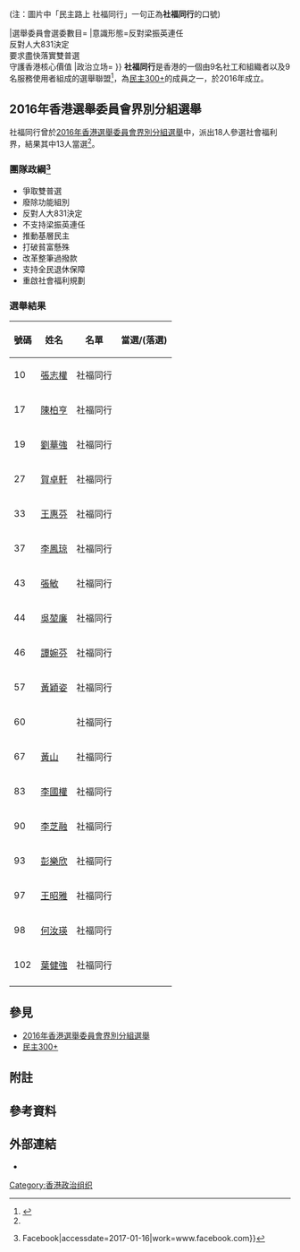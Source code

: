 {{noteTA
|1=zh-hant:李鳳琼;
}}
{{multiple issues|
{{expert|time=2016-12-31}}
{{expand|time=2016-12-31}}
{{lead section|time=2016-12-31}}
{{Refimprove|time=2016-12-31T11:10:10+00:00}}
{{disputed|time=2017-01-16}}
}}
{{香港政黨表
|中文名稱=社福同行
|英文名稱=
|黨徽文件名=[[File:Together_for_Social_Welfare_logo.png|150px]]
|色彩編碼=#1c9e52
|創立=2016年
|政黨口號=民主路上 社福同行<ref>{{Cite web|url=https://www.facebook.com/togetherforsocialwelfare/photos/a.1158185614245448.1073741828.1155121727885170/1227654857298523/?type=3&theater|title=社福同行 - #社福選委  ＃社福同行 #宣佈參選... {{!}} Facebook|accessdate=2017-01-17|work=www.facebook.com}}(注：圖片中「民主路上 社福同行」一句正為'''社福同行'''的口號)</ref>
|選舉委員會選委數目={{Infobox political party/seats|13|1194|hex=#1c9e52}}
|意識形態=反對梁振英連任<br>反對人大831決定<br>要求盡快落實雙普選<br>守護香港核心價值
|政治立场=
}}
'''社福同行'''是香港的一個由9名社工和組織者以及9名服務使用者組成的選舉聯盟<ref name="#1">{{Cite web |url=https://ce2017.appledaily.com.hk/articles/1_55896656 |title=特首選戰2017 - 【特首選委戰】社福同行：公民權利不能再被政權「DQ」 |accessdate=2017-01-15 |archive-date=2019-08-29 |archive-url=https://web.archive.org/web/20190829183153/https://ce2017.appledaily.com.hk/articles/1_55896656 |dead-url=yes }}</ref>，為[[民主300+|民主300+]]的成員之一，於2016年成立。

== 2016年香港選舉委員會界別分組選舉 ==
社福同行曾於[[2016年香港選舉委員會界別分組選舉|2016年香港選舉委員會界別分組選舉]]中，派出18人參選社會福利界，結果其中13人當選{{notetag|1=除了張敏、黃山、李國權、李芝融及王昭雅五人落選之外，其餘全數當選。}}<ref name="#1"/>。

=== 團隊政綱<ref>{{Cite web|url=https://www.facebook.com/togetherforsocialwelfare/photos/a.1158185614245448.1073741828.1155121727885170/1245435758853766/?type=3&theater|title=社福同行 - 社福同行，LIKE到2046。 今次連號碼都出得街了。  我們爭取: 1. 實現雙普選 2.... {{!}} Facebook|accessdate=2017-01-16|work=www.facebook.com}}</ref> ===
* 爭取雙普選
* 廢除功能組別
* 反對人大831決定
* 不支持梁振英連任
* 推動基層民主
* 打破貧富懸殊
* 改革整筆過撥款
* 支持全民退休保障
* 重啟社會福利規劃

=== 選舉結果 ===
{| class="wikitable"
|-
! 號碼 !! 姓名 !! 名單 !! 當選/(落選)
|-
|10 ||[[張志權|張志權]]||社福同行||{{yes|[[File:Yes_check.svg|15px]] 當選}}
|-
|17 ||[[陳柏亨|陳柏亨]]||社福同行||{{yes|[[File:Yes_check.svg|15px]] 當選}}
|-
|19 ||[[劉華強|劉華強]]||社福同行||{{yes|[[File:Yes_check.svg|15px]] 當選}}
|-
|27 ||[[賀卓軒|賀卓軒]]||社福同行||{{yes|[[File:Yes_check.svg|15px]] 當選}}
|-
|33 ||[[王惠芬|王惠芬]]||社福同行||{{yes|[[File:Yes_check.svg|15px]] 當選}}
|-
|37 ||[[李鳳琼|李鳳琼]]||社福同行||{{yes|[[File:Yes_check.svg|15px]] 當選}}
|-
|43 ||[[張敏_(香港)|張敏]]||社福同行||{{no|[[File:X_mark.svg|15px]] 落敗}}
|-
|44 ||[[吳堃廉|吳堃廉]]||社福同行||{{yes|[[File:Yes_check.svg|15px]] 當選}}
|-
|46 ||[[譚婉芬|譚婉芬]]||社福同行||{{yes|[[File:Yes_check.svg|15px]] 當選}}
|-
|57 ||[[黃穎姿|黃穎姿]]||社福同行||{{yes|[[File:Yes_check.svg|15px]] 當選}}
|-
|60 ||{{Abbr|[[簡浩名|簡浩名]]|KHAN ABDULL Ghafar (Phillip Khan)}}||社福同行||{{yes|[[File:Yes_check.svg|15px]] 當選}}
|-
|67 ||[[黃山_(香港)|黃山]]||社福同行||{{no|[[File:X_mark.svg|15px]] 落敗}}
|-
|83 ||[[李國權|李國權]]||社福同行||{{no|[[File:X_mark.svg|15px]] 落敗}}
|-
|90 ||[[李芝融|李芝融]]||社福同行||{{no|[[File:X_mark.svg|15px]] 落敗}}
|-
|93 ||[[彭樂欣|彭樂欣]]||社福同行||{{yes|[[File:Yes_check.svg|15px]] 當選}}
|-
|97 ||[[王昭雅|王昭雅]]||社福同行||{{no|[[File:X_mark.svg|15px]] 落敗}}
|-
|98 ||[[何汝瑛|何汝瑛]]||社福同行||{{yes|[[File:Yes_check.svg|15px]] 當選}}
|-
|102 ||[[葉健強|葉健強]]||社福同行||{{yes|[[File:Yes_check.svg|15px]] 當選}}
|-
|}

== 參見 ==
* [[2016年香港選舉委員會界別分組選舉|2016年香港選舉委員會界別分組選舉]]
* [[民主300+|民主300+]]
== 附註 ==
{{notefoot}}
== 參考資料 ==
{{reflist}}
== 外部連結 ==
* {{Facebook|togetherforsocialwelfare|社福同行}}

{{民主300+}}

[[Category:香港政治组织|Category:香港政治组织]]
